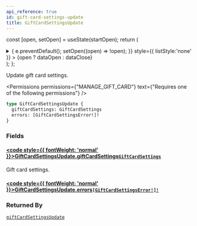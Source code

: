 ```yaml
---
api_reference: true
id: gift-card-settings-update
title: GiftCardSettingsUpdate
---
```






const [open, setOpen] = useState(startOpen);
return (
<details {...(open ? { open: true } : {})} className="details" style={{ border:'none', boxShadow:'none', background:'var(--ifm-background-color)' }}>
<summary
onClick={(e) => {
e.preventDefault();
setOpen((open) => !open);
}}
style={{ listStyle:'none' }} >
{open ? dataOpen : dataClose}
</summary>
{open && children}
</details>
);
};

Update gift card settings.


<Permissions permissions={"MANAGE_GIFT_CARD"} text={"Requires one of the following permissions"} />


```graphql
type GiftCardSettingsUpdate {
  giftCardSettings: GiftCardSettings
  errors: [GiftCardSettingsError!]!
}
```

### Fields

#### [<code style={{ fontWeight: 'normal' }}>GiftCardSettingsUpdate.<b>giftCardSettings</b></code>](#)<Bullet />[`GiftCardSettings`](../../../api-reference/gift-cards/objects/gift-card-settings.mdx) <Badge class="badge badge--secondary" text="object"/> <Badge class="badge badge--secondary" text="gift-cards"/>

Gift card settings.

#### [<code style={{ fontWeight: 'normal' }}>GiftCardSettingsUpdate.<b>errors</b></code>](#)<Bullet />[`[GiftCardSettingsError!]!`](../../../api-reference/gift-cards/objects/gift-card-settings-error.mdx) <Badge class="badge badge--secondary" text="non-null"/> <Badge class="badge badge--secondary" text="object"/> <Badge class="badge badge--secondary" text="gift-cards"/>

### Returned By

[`giftCardSettingsUpdate`](../../../api-reference/gift-cards/mutations/gift-card-settings-update.mdx) <Badge class="badge badge--secondary" text="mutation"/>

